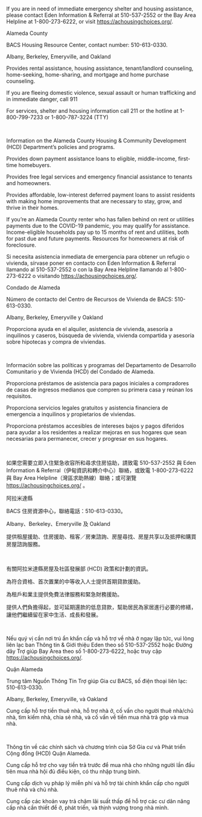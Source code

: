 
<RenderIf language="default">

  <InfoCardGrid title="Immediate Housing Assistance">
  <InfoCard title="211 Alameda County Resource Finder" externalHref="https://achousingchoices.org/">

  If you are in need of immediate emergency shelter and housing assistance, please contact Eden Information & Referral at 510-537-2552 or the Bay Area Helpline at 1-800-273-6222, or visit https://achousingchoices.org/.

  Alameda County

  </InfoCard>

  <InfoCard title="Bay Area Community Services" externalHref="https://www.bayareacs.org/">

  BACS Housing Resource Center, contact number: 510-613-0330.

  Albany, Berkeley, Emeryville, and Oakland

  </InfoCard>

  <InfoCard title="ECHO Housing" externalHref="https://www.echofairhousing.org/">

  Provides rental assistance, housing assistance, tenant/landlord counseling, home-seeking, home-sharing, and mortgage and home purchase counseling.

  </InfoCard>

  <InfoCard title="Alameda County Housing Resource Centers (HRC)">

  If you are fleeing domestic violence, sexual assault or human trafficking and in immediate danger, call 911

  For services, shelter and housing information call 211 or the hotline at 1-800-799-7233 or 1-800-787-3224 (TTY)
  </InfoCard>
  </InfoCardGrid>
  
  <br />

  <InfoCardGrid title="Alameda County Housing & Community Development (HCD) Housing Programs">
  <InfoCard title="Alameda County Housing & Community Development (HCD) Department" externalHref="https://www.acgov.org/cda/hcd/rhd/index.htm">
    
  Information on the Alameda County Housing & Community Development (HCD) Department’s policies and programs. 
    
  </InfoCard>

  <InfoCard title="AC Boost - Alameda County's Down Payment Loan Assistance Program" externalHref="https://www.acboost.org/">  

  Provides down payment assistance loans to eligible, middle-income, first-time homebuyers.

  </InfoCard>

  <InfoCard title="AC Housing Secure - Alameda County's Anti-Displacement Program" externalHref="https://www.centrolegal.org/achousingsecure/">  

  Provides free legal services and emergency financial assistance to tenants and homeowners.
  </InfoCard>

  <InfoCard title="Renew AC - Alameda County's Housing Preservation Loan Program" externalHref="https://www.renewac.org/">

  Provides affordable, low-interest deferred payment loans to assist residents with making home improvements that are necessary to stay, grow, and thrive in their homes.
  </InfoCard>

  <InfoCard title="AC Housing Secure - Emergency Rental Assistance Program" externalHref="https://www.ac-housingsecure.org/?fbclid=IwAR0186ykll8tKe-brqbLkMHiguYJQc0buUF1o6SjhXg_EKebR9fYSJs5hus">
    If you’re an Alameda County renter who has fallen behind on rent or utilities payments due to the COVID-19 pandemic, you may qualify for assistance. Income-eligible households pay up to 15 months of rent and utilities, both for past due and future payments.
  </InfoCard>

  <InfoCard title="AC Housing Secure - Alameda County Homeowner Services" externalHref="https://www.ac-housingsecure.org/otherresources">
  Resources for homeowners at risk of foreclosure.
  </InfoCard>
  </InfoCardGrid>

  <br/>

  <InfoCardGrid title="Housing Authorities in Alameda County" subtitle="Public Housing Authorities (PHAs) typically oversee two programs that provide direct assistance to tenants: overseeing units of public housing, and administering the Section 8 Housing Choice Voucher program. However, some PHAs no longer manage public units, and the scale of these programs can also vary widely. Please contact your local PHA to find out how they may be of assistance to you.">
  <InfoCard title="Housing Authority County of Alameda" externalHref="http://www.haca.net/">
  </InfoCard>

  <InfoCard title="Berkeley Housing Authority" externalHref="https://www.cityofberkeley.info/bha/">
  </InfoCard>

  <InfoCard title="Housing Authority of the City of Alameda" externalHref="http://www.alamedahsg.org/">
  </InfoCard>

  <InfoCard title="Housing Authority of the City of Livermore" externalHref="https://livermoreha.org/index.html">
  </InfoCard>

  <InfoCard title="Oakland Housing Authority" externalHref="http://www.oakha.org/Pages/default.aspx">
  </InfoCard>
  </InfoCardGrid>

</RenderIf>

<RenderIf language="es">

  <InfoCardGrid title="Immediate Housing Assistance">
  <InfoCard title="211 Buscador de recursos del Condado de Alameda" externalHref="https://achousingchoices.org/">

  Si necesita asistencia inmediata de emergencia para obtener un refugio o vivienda, sírvase poner en contacto con Eden Information & Referral llamando al 510-537-2552 o con la Bay Area Helpline llamando al 1-800-273-6222 o visitando https://achousingchoices.org/.

  Condado de Alameda

  </InfoCard>

  <InfoCard title="Bay Area Community Services" externalHref="https://www.bayareacs.org/">

  Número de contacto del Centro de Recursos de Vivienda de BACS: 510-613-0330.

  Albany, Berkeley, Emeryville y Oakland

  </InfoCard>

  <InfoCard title="ECHO Housing" externalHref="https://www.echofairhousing.org/">

  Proporciona ayuda en el alquiler, asistencia de vivienda, asesoría a inquilinos y caseros, búsqueda de vivienda, vivienda compartida y asesoría sobre hipotecas y compra de viviendas.

  </InfoCard>
  </InfoCardGrid>
  
  <br />

  <InfoCardGrid title="Programas de Vivienda y de Desarrollo Comunitario y de Vivienda (HCD) del Condado de Alameda">
  <InfoCard title="Departamento de Desarrollo Comunitario y de Vivienda (HCD) del Condado de Alameda" externalHref="https://www.acgov.org/cda/hcd/rhd/index.htm">
    
  Información sobre las políticas y programas del Departamento de Desarrollo Comunitario y de Vivienda (HCD) del Condado de Alameda. 
    
  </InfoCard>

  <InfoCard title="AC Boost - Programa de asistencia de préstamos para pagos iniciales del Condado de Alameda" externalHref="https://www.acboost.org/">  

  Proporciona préstamos de asistencia para pagos iniciales a compradores de casas de ingresos medianos que compren su primera casa y reúnan los requisitos.

  </InfoCard>

  <InfoCard title="AC Housing Secure - Programa antidesplazamiento del Condado de Alameda" externalHref="https://www.centrolegal.org/achousingsecure/">  

  Proporciona servicios legales gratuitos y asistencia financiera de emergencia a inquilinos y propietarios de viviendas.
  </InfoCard>

  <InfoCard title="Renew AC - Programa de préstamos para la preservación de la vivienda del Condado de Alameda" externalHref="https://www.renewac.org/">

  Proporciona préstamos accesibles de intereses bajos y pagos diferidos para ayudar a los residentes a realizar mejoras en sus hogares que sean necesarias para permanecer, crecer y progresar en sus hogares.
  </InfoCard>
  </InfoCardGrid>

  <br/>

  <InfoCardGrid title="Autoridades de Vivienda del Condado de Alameda" subtitle="Las Autoridades de Vivienda Pública (PHAs) generalmente supervisan dos programas que proporcionan asistencia directa a inquilinos: supervisando unidades de vivienda pública, y administrando el programa de Cupones Section 8 Housing Choice. Sin embargo, algunas PHA ya no administran viviendas públicas, y la escala de estos programas también puede variar ampliamente. Sírvase poner en contacto con su PHA local para informarse sobre cómo pueden ayudarle.">
  <InfoCard title="Autoridad de la vivienda del Condado de Alameda" externalHref="http://www.haca.net/">
  </InfoCard>

  <InfoCard title="Autoridad de la vivienda de Berkeley" externalHref="https://www.cityofberkeley.info/bha/">
  </InfoCard>

  <InfoCard title="Autoridad de la vivienda de la Ciudad de Alameda" externalHref="http://www.alamedahsg.org/">
  </InfoCard>

  <InfoCard title="Autoridad de la vivienda de la Ciudad de Livermore" externalHref="https://livermoreha.org/index.html">
  </InfoCard>

  <InfoCard title="Autoridad de la vivienda de Oakland" externalHref="http://www.oakha.org/Pages/default.aspx">
  </InfoCard>
  </InfoCardGrid>

</RenderIf>

<RenderIf language="zh">

  <InfoCardGrid title="Immediate Housing Assistance">
  <InfoCard title="211 阿拉米達縣資源搜尋工具" externalHref="https://achousingchoices.org/">

  如果您需要立即入住緊急收容所和尋求住房協助，請致電 510-537-2552 與 Eden Information & Referral（伊甸資訊和轉介中心）聯絡，或致電 1-800-273-6222 與 Bay Area Helpline（灣區求助熱線）聯絡；或可瀏覽 https://achousingchoices.org/ 。

  阿拉米達縣

  </InfoCard>

  <InfoCard title="Bay Area Community Services" externalHref="https://www.bayareacs.org/">

  BACS 住房資源中心，聯絡電話：510-613-0330。

  Albany、Berkeley、Emeryville 及 Oakland

  </InfoCard>

  <InfoCard title="ECHO Housing" externalHref="https://www.echofairhousing.org/">

  提供租屋援助、住房援助、租客／房東諮詢、房屋尋找、房屋共享以及抵押和購買房屋諮詢服務。

  </InfoCard>
  </InfoCardGrid>
  
  <br />

  <InfoCardGrid title="阿拉米達縣房屋及社區發展部 (HCD) 住房計劃">
  <InfoCard title="阿拉米達縣房屋及社區發展部 (HCD)" externalHref="https://www.acgov.org/cda/hcd/rhd/index.htm">
    
  有關阿拉米達縣房屋及社區發展部 (HCD) 政策和計劃的資訊。 
    
  </InfoCard>

  <InfoCard title="AC Boost - 阿拉米達縣首期貸款援助計劃" externalHref="https://www.acboost.org/">  

  為符合資格、首次置業的中等收入人士提供首期貸款援助。

  </InfoCard>

  <InfoCard title="AC Housing Secure - 阿拉米達縣反被迫遷離計劃" externalHref="https://www.centrolegal.org/achousingsecure/">  

  為租戶和業主提供免費法律服務和緊急財務援助。
  </InfoCard>

  <InfoCard title="Renew AC - 阿拉米達縣房屋維護貸款計劃" externalHref="https://www.renewac.org/">

  提供人們負擔得起，並可延期還款的低息貸款，幫助居民為家居進行必要的修繕，讓他們繼續留在家中生活、成長和發展。
  </InfoCard>
  </InfoCardGrid>

  <br/>

  <InfoCardGrid title="阿拉米逹縣內房屋管理局" subtitle="公共房屋管理局 (PHA) 通常監督直接幫助租戶的兩個計劃，即監督公營房屋單位以及管理 第 8 條款自選住房補助券計劃。不過，一些 PHA 已不再管理公營單位，而這些計劃的規模也可能相差很大。請聯絡您當地的 PHA，以了解他們可以協助您的方法。">
  <InfoCard title="阿拉米達縣房屋管理局" externalHref="http://www.haca.net/">
  </InfoCard>

  <InfoCard title="柏克萊市房屋管理局" externalHref="https://www.cityofberkeley.info/bha/">
  </InfoCard>

  <InfoCard title="阿拉米達市房屋管理局" externalHref="http://www.alamedahsg.org/">
  </InfoCard>

  <InfoCard title="利佛摩爾市房屋管理局" externalHref="https://livermoreha.org/index.html">
  </InfoCard>

  <InfoCard title="屋崙 (奧克蘭) 市房屋管理局" externalHref="http://www.oakha.org/Pages/default.aspx">
  </InfoCard>
  </InfoCardGrid>

</RenderIf>

<RenderIf language="vi">

  <InfoCardGrid title="Immediate Housing Assistance">
  <InfoCard title="211 Công cụ Tìm kiếm Nguồn Trợ giúp Quận Alameda" externalHref="https://achousingchoices.org/">

  Nếu quý vị cần nơi trú ẩn khẩn cấp và hỗ trợ về nhà ở ngay lập tức, vui lòng liên lạc ban Thông tin & Giới thiệu Eden theo số 510-537-2552 hoặc Đường dây Trợ giúp Bay Area theo số 1-800-273-6222, hoặc truy cập https://achousingchoices.org/.

  Quận Alameda

  </InfoCard>

  <InfoCard title="Bay Area Community Services" externalHref="https://www.bayareacs.org/">

  Trung tâm Nguồn Thông Tin Trợ giúp Gia cư BACS, số điện thoại liên lạc: 510-613-0330.

  Albany, Berkeley, Emeryville, và Oakland

  </InfoCard>

  <InfoCard title="ECHO Housing" externalHref="https://www.echofairhousing.org/">

  Cung cấp hỗ trợ tiền thuê nhà, hỗ trợ nhà ở, cố vấn cho người thuê nhà/chủ nhà, tìm kiếm nhà, chia sẻ nhà, và cố vấn về tiền mua nhà trả góp và mua nhà.

  </InfoCard>
  </InfoCardGrid>
  
  <br />

  <InfoCardGrid title="Sở Gia cư và Phát triển Cộng đồng (HCD) Quận Alameda">
  <InfoCard title="Sở Gia cư & Phát triển Cộng đồng (HCD) Quận Alameda " externalHref="https://www.acgov.org/cda/hcd/rhd/index.htm">
    
  Thông tin về các chính sách và chương trình của Sở Gia cư và Phát triển Cộng đồng (HCD) Quận Alameda. 
    
  </InfoCard>

  <InfoCard title="AC Boost - Chương trình Hỗ trợ Vay Tiền Trả trước của Quận Alameda" externalHref="https://www.acboost.org/">  

  Cung cấp hỗ trợ cho vay tiền trả trước để mua nhà cho những người lần đầu tiên mua nhà hội đủ điều kiện, có thu nhập trung bình.

  </InfoCard>

  <InfoCard title="AC Housing Secure - Chương trình Ngăn Chuyển chỗ ở Bắt buộc của Quận Alameda" externalHref="https://www.centrolegal.org/achousingsecure/">  

  Cung cấp dịch vụ pháp lý miễn phí và hỗ trợ tài chính khẩn cấp cho người thuê nhà và chủ nhà.
  </InfoCard>

  <InfoCard title="Renew AC - Chương trình Cho vay để Giữ Nhà ở của Quận Alameda" externalHref="https://www.renewac.org/">

  Cung cấp các khoản vay trả chậm lãi suất thấp để hỗ trợ các cư dân nâng cấp nhà cần thiết để ở, phát triển, và thịnh vượng trong nhà mình.
  </InfoCard>
  </InfoCardGrid>

  <br/>

  <InfoCardGrid title="Các cơ quan Quản lý Gia cư ở Quận Alameda" subtitle="Các Cơ quan Quản lý Gia cư Công cộng (PHA) thường giám sát hai chương trình cung cấp hỗ trợ trực tiếp cho người thuê nhà: giám sát các căn nhà cộng đồng, và điều hành chương trình Phiếu Chọn Nhà Mục 8 (Section 8). Tuy nhiên, một số PHA không còn quản lý các căn nhà cộng đồng, và quy mô của các chương trình này cũng có thể khác biệt lớn. Vui lòng liên lạc với PHA địa phương của quý vị để xem họ có thể giúp quý vị ra sao.">
  <InfoCard title="Cơ quan Gia cư Quận Alameda" externalHref="http://www.haca.net/">
  </InfoCard>

  <InfoCard title="Cơ Quan Gia Cư Berkeley" externalHref="https://www.cityofberkeley.info/bha/">
  </InfoCard>

  <InfoCard title="Cơ Quan Gia Cư Thành phố Alameda" externalHref="http://www.alamedahsg.org/">
  </InfoCard>

  <InfoCard title="Cơ Quan Gia Cư Thành phố Livermore" externalHref="https://livermoreha.org/index.html">
  </InfoCard>

  <InfoCard title="Cơ Quan Gia Cư Oakland" externalHref="http://www.oakha.org/Pages/default.aspx">
  </InfoCard>
  </InfoCardGrid>

</RenderIf>